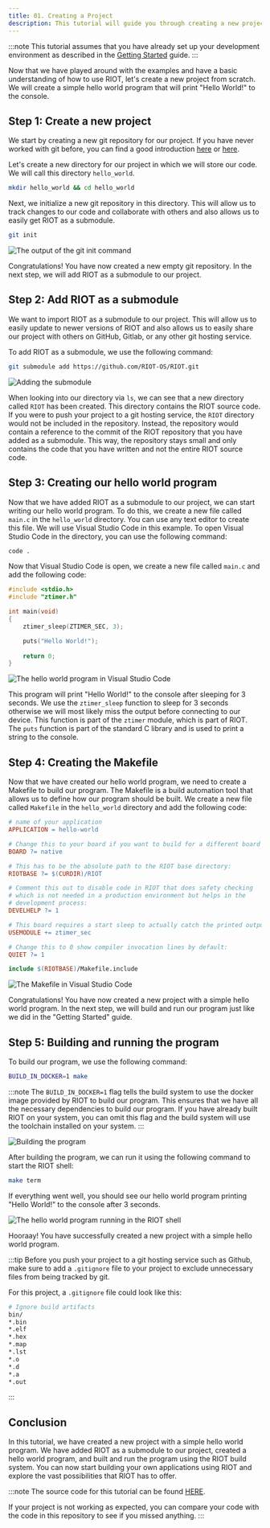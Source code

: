 ```yaml
---
title: 01. Creating a Project
description: This tutorial will guide you through creating a new project with a simple hello world program.
---
```



:::note
This tutorial assumes that you have already set up your development environment 
as described in the [Getting Started](/getting-started/installing/) guide.
:::

Now that we have played around with the examples and have a basic understanding of how to use RIOT, let's create a new project from scratch. We will create a simple hello world program that will print "Hello World!" to the console.

## Step 1: Create a new project

We start by creating a new git repository for our project. If you have never worked with git before, you can find a good introduction [here](https://git-scm.com/book/en/v2/Getting-Started-About-Version-Control) or [here](https://docs.github.com/en/get-started/getting-started-with-git/set-up-git).

Let's create a new directory for our project in which we will store our code. We will call this directory `hello_world`.

```bash
mkdir hello_world && cd hello_world
```

Next, we initialize a new git repository in this directory. This will allow us to track changes to our code and collaborate with others and also allows us to easily get RIOT as a submodule.

```bash
git init
```

![The output of the git init command](img/01_create_project/01_empty_git.png)

Congratulations! You have now created a new empty git repository. In the next step, we will add RIOT as a submodule to our project.

## Step 2: Add RIOT as a submodule

We want to import RIOT as a submodule to our project. This will allow us to easily update to newer versions of RIOT and also allows us to easily share our project with others on GitHub, Gitlab, or any other git hosting service.

To add RIOT as a submodule, we use the following command:

```bash
git submodule add https://github.com/RIOT-OS/RIOT.git
```

![Adding the submodule](img/01_create_project/02_riot_submodule.png)

When looking into our directory via `ls`, we can see that a new directory called `RIOT` has been created. This directory contains the RIOT source code. If you were to push your project to a git hosting service, the `RIOT` directory would not be included in the repository. Instead, the repository would contain a reference to the commit of the RIOT repository that you have added as a submodule. This way, the repository stays small and only contains the code that you have written and not the entire RIOT source code.

## Step 3: Creating our hello world program

Now that we have added RIOT as a submodule to our project, we can start writing our hello world program. To do this, we create a new file called `main.c` in the `hello_world` directory. You can use any text editor to create this file. We will use Visual Studio Code in this example. To open Visual Studio Code in the directory, you can use the following command:

```bash
code .
```

Now that Visual Studio Code is open, we create a new file called `main.c` and add the following code:

```c
#include <stdio.h>
#include "ztimer.h"

int main(void)
{
    ztimer_sleep(ZTIMER_SEC, 3);

    puts("Hello World!");
    
    return 0;
}
```

![The hello world program in Visual Studio Code](img/01_create_project/03_main_c.png)

This program will print "Hello World!" to the console after sleeping for 3 seconds. We use the `ztimer_sleep` function to sleep for 3 seconds otherwise we will most likely miss the output before connecting to our device. This function is part of the `ztimer` module, which is part of RIOT. The `puts` function is part of the standard C library and is used to print a string to the console.

## Step 4: Creating the Makefile

Now that we have created our hello world program, we need to create a Makefile to build our program. The Makefile is a build automation tool that allows us to define how our program should be built. We create a new file called `Makefile` in the `hello_world` directory and add the following code:

```makefile
# name of your application
APPLICATION = hello-world

# Change this to your board if you want to build for a different board
BOARD ?= native

# This has to be the absolute path to the RIOT base directory:
RIOTBASE ?= $(CURDIR)/RIOT

# Comment this out to disable code in RIOT that does safety checking
# which is not needed in a production environment but helps in the
# development process:
DEVELHELP ?= 1

# This board requires a start sleep to actually catch the printed output
USEMODULE += ztimer_sec

# Change this to 0 show compiler invocation lines by default:
QUIET ?= 1

include $(RIOTBASE)/Makefile.include
```

![The Makefile in Visual Studio Code](img/01_create_project/04_makefile.png)

Congratulations! You have now created a new project with a simple hello world program. In the next step, we will build and run our program just like we did in the "Getting Started" guide.

## Step 5: Building and running the program

<Contact />

To build our program, we use the following command:

```bash
BUILD_IN_DOCKER=1 make
```

:::note
The `BUILD_IN_DOCKER=1` flag tells the build system to use the docker image provided by RIOT to build our program. This ensures that we have all the necessary dependencies to build our program. If you have already built RIOT on your system, you can omit this flag and the build system will use the toolchain installed on your system.
:::

![Building the program](img/01_create_project/05_make.png)

After building the program, we can run it using the following command to start the RIOT shell:

```bash
make term
```

If everything went well, you should see our hello world program printing "Hello World!" to the console after 3 seconds.

![The hello world program running in the RIOT shell](img/01_create_project/06_output.png)

Hooraay! You have successfully created a new project with a simple hello world program.

:::tip
Before you push your project to a git hosting service such as Github, make sure to add a `.gitignore` file to your project to exclude unnecessary files from being tracked by git. 

For this project, a `.gitignore` file could look like this:

```bash title=".gitignore"
# Ignore build artifacts
bin/
*.bin
*.elf
*.hex
*.map
*.lst
*.o
*.d
*.a
*.out
```
:::

## Conclusion

In this tutorial, we have created a new project with a simple hello world program. We have added RIOT as a submodule to our project, created a hello world program, and built and run the program using the RIOT build system. You can now start building your own applications using RIOT and explore the vast possibilities that RIOT has to offer.

:::note
The source code for this tutorial can be found [HERE](https://github.com/AnnsAnns/RIOT-Tutorial-Repository/tree/01_hello_world). 

If your project is not working as expected, you can compare your code with the code in this repository to see if you missed anything.
:::
